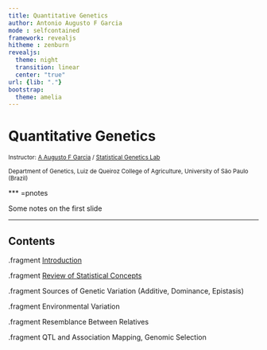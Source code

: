 ```yaml
---
title: Quantitative Genetics
author: Antonio Augusto F Garcia
mode : selfcontained
framework: revealjs
hitheme : zenburn
revealjs:
  theme: night
  transition: linear
  center: "true"
url: {lib: "."}
bootstrap:
  theme: amelia
---
```


# Quantitative Genetics

<small>
Instructor: [A Augusto F Garcia](http://about.me/augusto.garcia)
/ [Statistical Genetics Lab](http://statgen.esalq.usp.br) </small>

<small>Department of Genetics, Luiz de Queiroz College of Agriculture,
University of São Paulo (Brazil)</small>

<script src="http://ajax.googleapis.com/ajax/libs/jquery/1.9.1/jquery.min.js"></script>

*** =pnotes

Some notes on the first slide

---

## Contents

.fragment [Introduction](https://augusto-garcia.github.io/QuantGen-Intro/#/slide-1)

.fragment [Review of Statistical Concepts](https://augusto-garcia.github.io/QuantGen-Stat/#/slide-1)

.fragment Sources of Genetic Variation (Additive, Dominance, Epistasis)

.fragment Environmental Variation

.fragment Resemblance Between Relatives

.fragment QTL and Association Mapping, Genomic Selection

